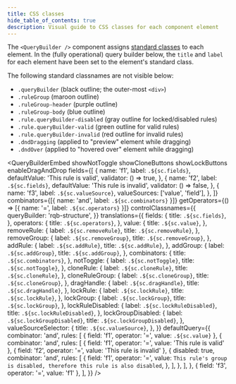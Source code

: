 ```yaml
---
title: CSS classes
hide_table_of_contents: true
description: Visual guide to CSS classes for each component element
---
```


The `<QueryBuilder />` component assigns [standard classes](./misc#defaults) to each element. In the (fully operational) query builder below, the `title` and `label` for each element have been set to the element's standard class.

The following standard classnames are not visible below:

- `.queryBuilder` (black outline; the outer-most `<div>`)
- `.ruleGroup` (maroon outline)
- `.ruleGroup-header` (purple outline)
- `.ruleGroup-body` (blue outline)
- `.rule.queryBuilder-disabled` (gray outline for locked/disabled rules)
- `.rule.queryBuilder-valid` (green outline for valid rules)
- `.rule.queryBuilder-invalid` (red outline for invalid rules)
- `.dndDragging` (applied to "preview" element while dragging)
- `.dndOver` (applied to "hovered over" element while dragging)


<QueryBuilderEmbed
  showNotToggle
  showCloneButtons
  showLockButtons
  enableDragAndDrop
  fields={[
    {
      name: 'f1',
      label: `.${sc.fields}`,
      defaultValue: 'This rule is valid',
      validator: () => true,
    },
    {
      name: 'f2',
      label: `.${sc.fields}`,
      defaultValue: 'This rule is invalid',
      validator: () => false,
    },
    {
      name: 'f3',
      label: `.${sc.valueSource}`,
      valueSources: ['value', 'field'],
    },
  ]}
  combinators={[{ name: 'and', label: `.${sc.combinators}` }]}
  getOperators={() => [{ name: '=', label: `.${sc.operators}` }]}
  controlClassnames={{
    queryBuilder: 'rqb-structure',
  }}
  translations={{
    fields: {
      title: `.${sc.fields}`,
    },
    operators: {
      title: `.${sc.operators}`,
    },
    value: {
      title: `.${sc.value}`,
    },
    removeRule: {
      label: `.${sc.removeRule}`,
      title: `.${sc.removeRule}`,
    },
    removeGroup: {
      label: `.${sc.removeGroup}`,
      title: `.${sc.removeGroup}`,
    },
    addRule: {
      label: `.${sc.addRule}`,
      title: `.${sc.addRule}`,
    },
    addGroup: {
      label: `.${sc.addGroup}`,
      title: `.${sc.addGroup}`,
    },
    combinators: {
      title: `.${sc.combinators}`,
    },
    notToggle: {
      label: `.${sc.notToggle}`,
      title: `.${sc.notToggle}`,
    },
    cloneRule: {
      label: `.${sc.cloneRule}`,
      title: `.${sc.cloneRule}`,
    },
    cloneRuleGroup: {
      label: `.${sc.cloneGroup}`,
      title: `.${sc.cloneGroup}`,
    },
    dragHandle: {
      label: `.${sc.dragHandle}`,
      title: `.${sc.dragHandle}`,
    },
    lockRule: {
      label: `.${sc.lockRule}`,
      title: `.${sc.lockRule}`,
    },
    lockGroup: {
      label: `.${sc.lockGroup}`,
      title: `.${sc.lockGroup}`,
    },
    lockRuleDisabled: {
      label: `.${sc.lockRuleDisabled}`,
      title: `.${sc.lockRuleDisabled}`,
    },
    lockGroupDisabled: {
      label: `.${sc.lockGroupDisabled}`,
      title: `.${sc.lockGroupDisabled}`,
    },
    valueSourceSelector: {
      title: `.${sc.valueSource}`,
    },
  }}
  defaultQuery={{
    combinator: 'and',
    rules: [
      { field: 'f1', operator: '=', value: `.${sc.value}` },
      {
        combinator: 'and',
        rules: [
          { field: 'f1', operator: '=', value: 'This rule is valid' },
          { field: 'f2', operator: '=', value: 'This rule is invalid' },
          {
            disabled: true,
            combinator: 'and',
            rules: [
              {
                field: 'f1',
                operator: '=',
                value: `This rule's group is disabled, therefore this rule is also disabled`,
              },
            ],
          },
        ],
      },
      { field: 'f3', operator: '=', value: 'f1' },
    ],
  }}
/>
